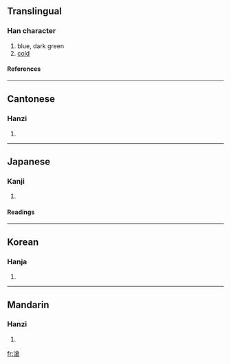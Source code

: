 {{see|沧}}

==Translingual==
===Han character===
{{Han char|rn=85|rad=水|as=10|sn=13|four=3816<sub>7</sub>|canj=水人戈口 (EOIR)}}
# blue, dark green
# [[cold]]
====References====
{{Han ref|kx=0641.290|dkj=18007|dj=1049.080|hdz=31703.010|uh=6EC4|ud=28356|bh=B7C9|bd=47049}}

----
==Cantonese==
===Hanzi===
{{yue-hanzi|jyut=|y=chong1}}
# {{defn|Cantonese}}

----
==Japanese==
===Kanji===
{{ja-kanji|grade=|rs=水10}}
# {{defn|Japanese}} 
====Readings====
{{ja-readings|on=[[そう]] (sō)|kun=[[さむい]] (samui)}}

----
==Korean==
===Hanja===
{{ko-hanja|hangeul=창|eumhun=|rv=chang|mr=ch'ang|y=chang}}
# {{defn|Korean}}

----
==Mandarin==
===Hanzi===
{{cmn-hanzi|sim=沧|pin=[[cāng]] (cang1), [[gé]] (ge2)|wg=ts'ang<sup>1</sup>, ko<sup>2</sup>}}
# {{defn|Mandarin}}

[[fr:滄]]